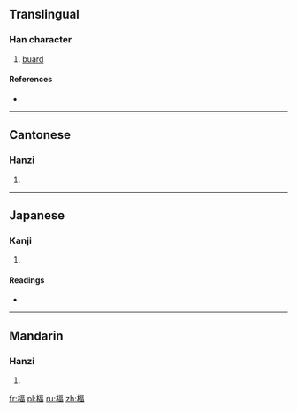 ==Translingual==

===Han character===
{{Han char|rn=75|rad=木|as=09|sn=13|four=4196<sub>6</sub>|canj=木一口田 (DMRW)}}

# [[buard]]

====References====
* {{Han ref|kx=0538.230|dkj=15105|dj=0926.050|hdz=21245.040|uh=6945|ud=26949|bh=DDD0|bd=56784}}

----

==Cantonese==

===Hanzi===
{{yue-hanzi|jyut=|y=fuk1}}

# {{defn|lang=yue|sort=木09}}

----

==Japanese==

===Kanji===
{{ja-kanji|grade=|rs=木09}}

# {{defn|lang=ja|sort=木09}}

====Readings====
* {{ja-readings|on=[[う]] (hyku), [[ひき]] (hiki), [[ふく]] (fuku)|kun=}}

----

==Mandarin==

===Hanzi===
{{cmn-hanzi|pin=[[bì]] ([[bi4]])|wg=pi<sup>4</sup>}}

# {{defn|lang=cmn|sort=木09}}

[[fr:楅]]
[[pl:楅]]
[[ru:楅]]
[[zh:楅]]